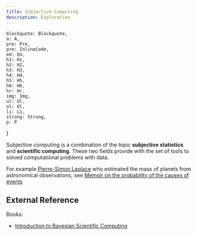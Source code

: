 ```yaml
---
title: Subjective Computing
description: Exploration
---
```


    blockquote: Blockquote,
    a: A,
    pre: Pre,
    pre: InlineCode,
    em: Em,
    h1: H1,
    h2: H2,
    h3: H3,
    h4: H4,
    h5: H5,
    h6: H6,
    hr: Hr,
    img: Img,
    ul: Ul,
    ol: Ol,
    li: Li,
    strong: Strong,
    p: P
}

Subjective computing is a combination of the topic **subjective statistics** and **scientific computing**. These two fields provide with the set of tools to solved computational problems with data.

<Definition
    term="Inverse problem"
    definition="The problem of retrieving information of unknown quantities by indirect observations."
    source="Introduction to Bayesian Scientific Computing"
    link="https://link.springer.com/book/10.1007/978-0-387-73394-4"
/>

For example [Pierre-Simon Laplace](https://en.wikipedia.org/wiki/Pierre-Simon_Laplace) who estimated the mass of planets from astronomical observations, see [Memoir on the probability of the causes of events](https://www.york.ac.uk/depts/maths/histstat/memoir1774.pdf)

## External Reference

Books:
- [Introduction to Bayesian Scientific Computing](https://link.springer.com/book/10.1007/978-0-387-73394-4)
